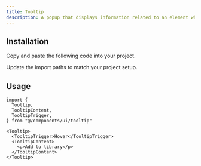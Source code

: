 ```yaml
---
title: Tooltip
description: A popup that displays information related to an element when the element receives keyboard focus or the mouse hovers over it.
---
```


<ComponentPreview name="tooltip-demo" />

## Installation

<ComponentInstall>

<Fragment slot="manual">

<Steps>

<Step>Copy and paste the following code into your project.</Step>

<ComponentSource component="tooltip" />

<Step>Update the import paths to match your project setup.</Step>

</Steps>

</Fragment>

</ComponentInstall>

## Usage

```tsx
import {
  Tooltip,
  TooltipContent,
  TooltipTrigger,
} from "@/components/ui/tooltip"
```

```tsx
<Tooltip>
  <TooltipTrigger>Hover</TooltipTrigger>
  <TooltipContent>
    <p>Add to library</p>
  </TooltipContent>
</Tooltip>
```
